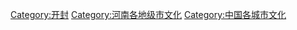 [[Category:开封|Category:开封]]
[[Category:河南各地级市文化|Category:河南各地级市文化]]
[[Category:中国各城市文化|Category:中国各城市文化]]